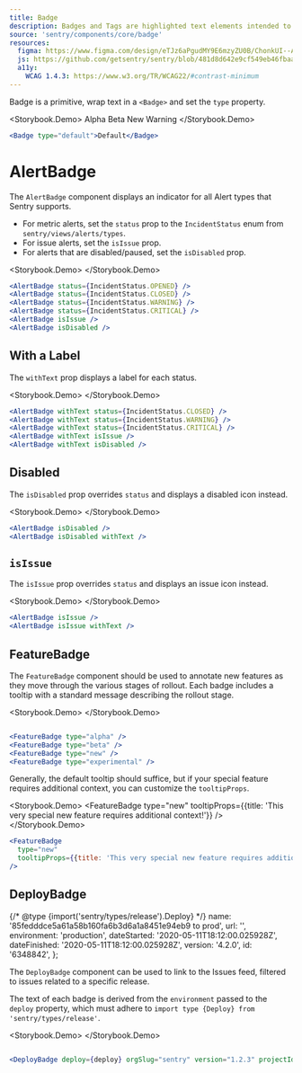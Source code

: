 ```yaml
---
title: Badge
description: Badges and Tags are highlighted text elements intended to provide quick, at-a-glance contextual information such as status.
source: 'sentry/components/core/badge'
resources:
  figma: https://www.figma.com/design/eTJz6aPgudMY9E6mzyZU0B/ChonkUI--App-Components--WIP-?node-id=3574-5336
  js: https://github.com/getsentry/sentry/blob/481d8d642e9cf549eb46fbaac1d0527395e8b490/static/app/components/core/badge/index.tsx
  a11y:
    WCAG 1.4.3: https://www.w3.org/TR/WCAG22/#contrast-minimum
---
```





Badge is a primitive, wrap text in a `<Badge>` and set the `type` property.

<Storybook.Demo>
  <Badge type="alpha">Alpha</Badge>
  <Badge type="beta">Beta</Badge>
  <Badge type="new">New</Badge>
  <Badge type="warning">Warning</Badge>
</Storybook.Demo>
```jsx
<Badge type="default">Default</Badge>
```

# AlertBadge

The `AlertBadge` component displays an indicator for all Alert types that Sentry supports.

- For metric alerts, set the `status` prop to the `IncidentStatus` enum from `sentry/views/alerts/types`.
- For issue alerts, set the `isIssue` prop.
- For alerts that are disabled/paused, set the `isDisabled` prop.

<Storybook.Demo>
  <AlertBadge status={IncidentStatus.OPENED} />
  <AlertBadge status={IncidentStatus.CLOSED} />
  <AlertBadge status={IncidentStatus.WARNING} />
  <AlertBadge status={IncidentStatus.CRITICAL} />
  <AlertBadge isIssue />
  <AlertBadge isDisabled />
</Storybook.Demo>
```jsx import {AlertBadge} from 'sentry/components/core/badge/alertBadge';
<AlertBadge status={IncidentStatus.OPENED} />
<AlertBadge status={IncidentStatus.CLOSED} />
<AlertBadge status={IncidentStatus.WARNING} />
<AlertBadge status={IncidentStatus.CRITICAL} />
<AlertBadge isIssue />
<AlertBadge isDisabled />
```

## With a Label

The `withText` prop displays a label for each status.

<Storybook.Demo>
  <AlertBadge withText status={IncidentStatus.CLOSED} />
  <AlertBadge withText status={IncidentStatus.WARNING} />
  <AlertBadge withText status={IncidentStatus.CRITICAL} />
  <AlertBadge withText isIssue />
  <AlertBadge withText isDisabled />
</Storybook.Demo>
```jsx
<AlertBadge withText status={IncidentStatus.CLOSED} />
<AlertBadge withText status={IncidentStatus.WARNING} />
<AlertBadge withText status={IncidentStatus.CRITICAL} />
<AlertBadge withText isIssue />
<AlertBadge withText isDisabled />
```

## Disabled

The `isDisabled` prop overrides `status` and displays a disabled icon instead.

<Storybook.Demo>
  <AlertBadge isDisabled />
  <AlertBadge isDisabled withText />
</Storybook.Demo>
```jsx
<AlertBadge isDisabled />
<AlertBadge isDisabled withText />
```

## `isIssue`

The `isIssue` prop overrides `status` and displays an issue icon instead.

<Storybook.Demo>
  <AlertBadge isIssue />
  <AlertBadge isIssue withText />
</Storybook.Demo>
```jsx
<AlertBadge isIssue />
<AlertBadge isIssue withText />
```

## FeatureBadge

The `FeatureBadge` component should be used to annotate new features as they move through the various stages of rollout. Each badge includes a tooltip with a standard message describing the rollout stage.

<Storybook.Demo>
  <FeatureBadge type="alpha" />
  <FeatureBadge type="beta" />
  <FeatureBadge type="new" />
  <FeatureBadge type="experimental" />
</Storybook.Demo>
```jsx import {FeatureBadge} from 'sentry/components/core/badge/featureBadge';

<FeatureBadge type="alpha" />
<FeatureBadge type="beta" />
<FeatureBadge type="new" />
<FeatureBadge type="experimental" />
```

Generally, the default tooltip should suffice, but if your special feature requires additional context, you can customize the `tooltipProps`.

<Storybook.Demo>
  <FeatureBadge
    type="new"
    tooltipProps={{title: 'This very special new feature requires additional context!'}}
  />
</Storybook.Demo>
```jsx
<FeatureBadge
  type="new"
  tooltipProps={{title: 'This very special new feature requires additional context!'}}
/>
```

## DeployBadge

{/* @type {import('sentry/types/release').Deploy} */}
name: '85fedddce5a61a58b160fa6b3d6a1a8451e94eb9 to prod',
url: '',
environment: 'production',
dateStarted: '2020-05-11T18:12:00.025928Z',
dateFinished: '2020-05-11T18:12:00.025928Z',
version: '4.2.0',
id: '6348842',
};

The `DeployBadge` component can be used to link to the Issues feed, filtered to issues related to a specific release.

The text of each badge is derived from the `environment` passed to the `deploy` property, which must adhere to `import type {Deploy} from 'sentry/types/release'`.

<Storybook.Demo>
  <DeployBadge deploy={deploy} orgSlug="sentry" version="1.2.3" projectId={1} />
</Storybook.Demo>
```jsx import {DeployBadge} from 'sentry/components/core/badge/deployBadge';

<DeployBadge deploy={deploy} orgSlug="sentry" version="1.2.3" projectId={1} />
```

